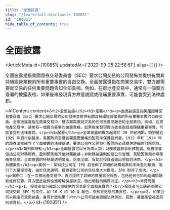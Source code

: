 ```yaml
---
title: "全面披露"
slug: "/learn/full-disclosure-100851"
id: "100851"
hide_table_of_contents: true
---
```



# 全面披露

<ArticleMeta id={100851} updatedAt={'2023-09-25 22:58:51'} alias={`[]`} />
<div className='border-solid border-b border-t-0 my-4 border-[var(--ifm-color-gray-300)]' />

全面披露是指美國證券交易委員會（SEC）要求公開交易的公司發佈並提供有關其持續經營業務的所有重要事實的自由交換。全面披露還指在商業交易中，雙方都需要就交易的任何重要問題告知全部真相。例如，在房地產交易中，通常有一個賣方簽署的披露表格，如果後來發現賣方故意説謊或隱瞞重要事實，可能會受到法律處罰。

<AIContent content={`<h2>全面披露</h2><h3>定義</h3><p>全面披露是指美國證券交易委員會（SEC）要求公開交易的公司發佈並提供有關其持續經營業務的所有重要事實的自由交換。全面披露還指在商業交易中，雙方都需要就交易的任何重要問題告知全部真相。例如，在房地產交易中，通常有一個賣方簽署的披露表格，如果後來發現賣方故意説謊或隱瞞重要事實，可能會受到法律處罰。</p><h3>起源</h3><p>全面披露的概念起源於 20 世紀初期，特別是在 1929 年股市崩盤後，美國政府意識到需要更嚴格的監管來保護投資者。1933 年和 1934 年的證券法案確立了全面披露的法律基礎，要求公司在公開發行股票時必須提供詳細的財務信息。</p><h3>類別與特點</h3><p>全面披露可以分為兩大類：財務披露和非財務披露。財務披露包括公司財務報表、盈利預測和其他財務數據；非財務披露則包括公司治理、風險因素和市場策略等信息。全面披露的特點是透明度高、信息全面，有助於投資者做出明智的決策。</p><h3>具體案例</h3><p>案例一：某科技公司在 IPO 前發佈了詳細的財務報表和未來盈利預測，吸引了大量投資者。由於信息透明，投資者對公司的信任度大大提高，IPO 取得了成功。</p><p>案例二：在一宗房地產交易中，賣方提供了詳細的房屋狀況報告，包括任何已知的結構問題和維修記錄。買方因此能夠全面瞭解房屋狀況，做出明智的購買決定。</p><h3>常見問題</h3><p>1. 投資者如何確認公司提供的信息是全面和真實的？<br/>投資者可以通過查閲公司提交給 SEC 的文件，如 10-K 和 10-Q 報告，來核實信息的真實性。</p><p>2. 如果公司未能進行全面披露，會有什麼後果？<br/>公司可能會面臨法律訴訟、罰款，甚至高管被追究刑事責任。</p>`} id={100851} />
